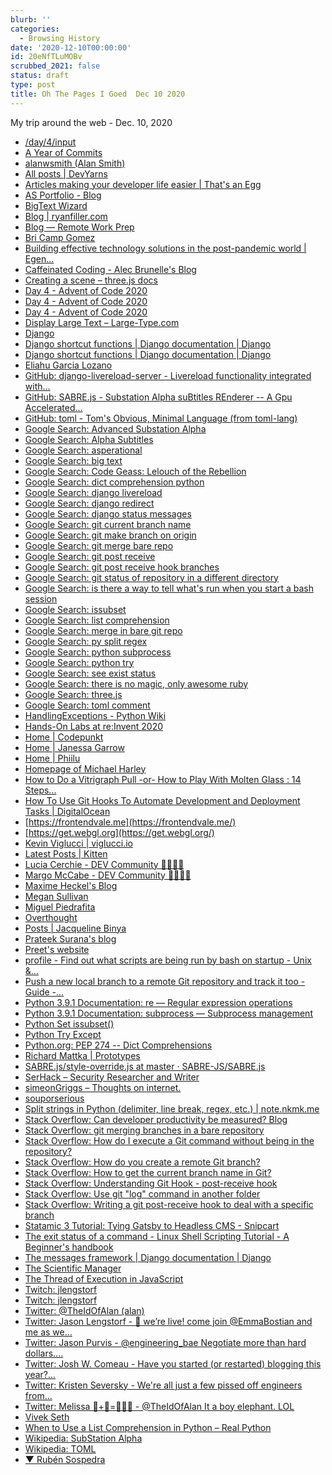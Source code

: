 ```yaml
---
blurb: ''
categories:
  - Browsing History
date: '2020-12-10T00:00:00'
id: 20eNfTLuMOBv
scrubbed_2021: false
status: draft
type: post
title: Oh The Pages I Goed  Dec 10 2020
---
```


My trip around the web - Dec. 10, 2020

- [/day/4/input](https://adventofcode.com/2020/day/4/input)
- [A Year of Commits](https://jakeyesbeck.com/)
- [alanwsmith (Alan Smith)](https://github.com/alanwsmith)
- [All posts | DevYarns](https://devyarns.com/)
- [Articles making your developer life easier | That's an Egg](https://www.thatsanegg.com/)
- [AS Portfolio - Blog](https://alvarosaburido.dev/blog/)
- [BigText Wizard](https://www.zachleat.com/bigtext/demo/)
- [Blog | ryanfiller.com](https://www.ryanfiller.com/blog/)
- [Blog — Remote Work Prep](https://www.remoteworkprep.com/blog)
- [Bri Camp Gomez](https://bricampgomez.com/)
- [Building effective technology solutions in the post-pandemic world | Egen...](https://medium.com/egen/thinking-of-building-a-contact-tracing-application-heres-what-you-can-do-instead-part-2-d391e143fe67)
- [Caffeinated Coding - Alec Brunelle's Blog](https://blog.alec.coffee/)
- [Creating a scene – three.js docs](https://threejs.org/docs/index.html#manual/en/introduction/Creating-a-scene)
- [Day 4 - Advent of Code 2020](https://adventofcode.com/2020/day/4)
- [Day 4 - Advent of Code 2020](https://adventofcode.com/2020/day/4/answer)
- [Day 4 - Advent of Code 2020](https://adventofcode.com/2020/day/4#part2)
- [Display Large Text – Large-Type.com](https://large-type.com/#*hello*)
- [Django](http://livereload.com/frameworks/django/)
- [Django shortcut functions | Django documentation | Django](https://docs.djangoproject.com/en/3.1/topics/http/shortcuts/)
- [Django shortcut functions | Django documentation | Django](https://docs.djangoproject.com/en/3.1/topics/http/shortcuts/#redirect)
- [Eliahu Garcia Lozano](https://blog.eligarlo.dev/)
- [GitHub: django-livereload-server - Livereload functionality integrated with...](https://github.com/tjwalch/django-livereload-server)
- [GitHub: SABRE.js - Substation Alpha suBtitles REnderer -- A Gpu Accelerated...](https://github.com/SABRE-JS/SABRE.js)
- [GitHub: toml - Tom's Obvious, Minimal Language (from toml-lang)](https://github.com/toml-lang/toml)
- [Google Search: Advanced Substation Alpha](https://www.google.com/search?client=safari&rls=en&q=Advanced+Substation+Alpha&ie=UTF-8&oe=UTF-8)
- [Google Search: Alpha Subtitles](https://www.google.com/search?client=safari&rls=en&q=Alpha+Subtitles&ie=UTF-8&oe=UTF-8)
- [Google Search: asperational](https://www.google.com/search?client=safari&rls=en&q=asperational&ie=UTF-8&oe=UTF-8)
- [Google Search: big text](https://www.google.com/search?client=safari&rls=en&q=big+text&ie=UTF-8&oe=UTF-8)
- [Google Search: Code Geass: Lelouch of the Rebellion](https://www.google.com/search?client=safari&rls=en&q=Code+Geass:+Lelouch+of+the+Rebellion&ie=UTF-8&oe=UTF-8)
- [Google Search: dict comprehension python](https://www.google.com/search?client=safari&rls=en&q=dict+comprehension+python&ie=UTF-8&oe=UTF-8)
- [Google Search: django livereload](https://www.google.com/search?client=safari&rls=en&q=django+livereload&ie=UTF-8&oe=UTF-8)
- [Google Search: django redirect](https://www.google.com/search?client=safari&rls=en&q=django+redirect&ie=UTF-8&oe=UTF-8)
- [Google Search: django status messages](https://www.google.com/search?client=safari&rls=en&q=django+status+messages&ie=UTF-8&oe=UTF-8)
- [Google Search: git current branch name](https://www.google.com/search?client=safari&rls=en&q=git+current+branch+name&ie=UTF-8&oe=UTF-8)
- [Google Search: git make branch on origin](https://www.google.com/search?client=safari&rls=en&q=git+make+branch+on+origin&ie=UTF-8&oe=UTF-8)
- [Google Search: git merge bare repo](https://www.google.com/search?client=safari&rls=en&q=git+merge+bare+repo&ie=UTF-8&oe=UTF-8)
- [Google Search: git post receive](https://www.google.com/search?client=safari&rls=en&q=git+post+receive&ie=UTF-8&oe=UTF-8)
- [Google Search: git post receive hook branches](https://www.google.com/search?client=safari&rls=en&q=git+post+receive+hook+branches&ie=UTF-8&oe=UTF-8)
- [Google Search: git status of repository in a different directory](https://www.google.com/search?client=safari&rls=en&q=git+status+of+repository+in+a+different+directory&ie=UTF-8&oe=UTF-8)
- [Google Search: is there a way to tell what's run when you start a bash session](https://www.google.com/search?client=safari&rls=en&q=is+there+a+way+to+tell+what%27s+run+when+you+start+a+bash+session&ie=UTF-8&oe=UTF-8)
- [Google Search: issubset](https://www.google.com/search?client=safari&rls=en&q=issubset&ie=UTF-8&oe=UTF-8)
- [Google Search: list comprehension](https://www.google.com/search?client=safari&rls=en&q=list+comprehension&ie=UTF-8&oe=UTF-8)
- [Google Search: merge in bare git repo](https://www.google.com/search?client=safari&rls=en&q=merge+in+bare+git+repo&ie=UTF-8&oe=UTF-8)
- [Google Search: py split regex](https://www.google.com/search?client=safari&rls=en&q=py+split+regex&ie=UTF-8&oe=UTF-8)
- [Google Search: python subprocess](https://www.google.com/search?client=safari&rls=en&q=python+subprocess&ie=UTF-8&oe=UTF-8)
- [Google Search: python try](https://www.google.com/search?client=safari&rls=en&q=python+try&ie=UTF-8&oe=UTF-8)
- [Google Search: see exist status](https://www.google.com/search?client=safari&rls=en&q=see+exist+status&ie=UTF-8&oe=UTF-8)
- [Google Search: there is no magic, only awesome ruby](https://www.google.com/search?newwindow=1&client=safari&rls=en&biw=1152&bih=969&ei=4m3SX76xAoSJ5wKykY6ABw&q=there+is+no+magic%2C+only+awesome+ruby&oq=there+is+no+magic%2C+only+awesome+ruby&gs_lcp=CgZwc3ktYWIQAzIFCCEQoAEyBQghEKABOgQIABBHOggIIRAWEB0QHlCibliCdWCueGgAcAJ4AIABjQGIAaAEkgEDMy4ymAEAoAEBqgEHZ3dzLXdpesgBCMABAQ&sclient=psy-ab&ved=0ahUKEwi-qrmpisTtAhWExFkKHbKIA3A4ChDh1QMIDA&uact=5)
- [Google Search: three.js](https://www.google.com/search?client=safari&rls=en&q=three.js&ie=UTF-8&oe=UTF-8)
- [Google Search: toml comment](https://www.google.com/search?client=safari&rls=en&q=toml+comment&ie=UTF-8&oe=UTF-8)
- [HandlingExceptions - Python Wiki](https://wiki.python.org/moin/HandlingExceptions)
- [Hands-On Labs at re:Invent 2020](https://pages.awscloud.com/re-invent-hands-on-labs-registration_2020/?sc_ichannel=ha&sc_icampaign=event_reinvent&sc_isegment=en&sc_iplace=evepbanner&sc_icontent=AWSEv-TandCHoL1)
- [Home | Codepunkt](https://codepunkt.de/)
- [Home | Janessa Garrow](https://janessagarrow.com/)
- [Home | Phiilu](https://phiilu.com/)
- [Homepage of Michael Harley](https://obsolete29.com/)
- [How to Do a Vitrigraph Pull -or- How to Play With Molten Glass : 14 Steps...](https://www.instructables.com/How-to-do-a-Vitrigraph-pull-or-How-to-play-with-mo/)
- [How To Use Git Hooks To Automate Development and Deployment Tasks | DigitalOcean](https://www.digitalocean.com/community/tutorials/how-to-use-git-hooks-to-automate-development-and-deployment-tasks)
- [https://frontendvale.me](https://frontendvale.me/)
- [https://get.webgl.org](https://get.webgl.org/)
- [Kevin Viglucci | viglucci.io](https://viglucci.io/)
- [Latest Posts | Kitten](https://kitten.sh/)
- [Lucia Cerchie - DEV Community 👩‍💻👨‍💻](https://dev.to/cerchie)
- [Margo McCabe - DEV Community 👩‍💻👨‍💻](https://dev.to/margo_hdb)
- [Maxime Heckel's Blog](https://blog.maximeheckel.com/)
- [Megan Sullivan](https://meganesulli.com/blog/)
- [Miguel Piedrafita](https://miguelpiedrafita.com/)
- [Overthought](https://brianlovin.com/overthought)
- [Posts | Jacqueline Binya](https://jackiebinya.github.io/posts/)
- [Prateek Surana's blog](https://prateeksurana.me/blog/)
- [Preet's website](https://shihn.ca/)
- [profile - Find out what scripts are being run by bash on startup - Unix &...](https://unix.stackexchange.com/questions/334382/find-out-what-scripts-are-being-run-by-bash-on-startup)
- [Push a new local branch to a remote Git repository and track it too - Guide -...](https://forum.freecodecamp.org/t/push-a-new-local-branch-to-a-remote-git-repository-and-track-it-too/13222)
- [Python 3.9.1 Documentation: re — Regular expression operations](https://docs.python.org/3/library/re.html)
- [Python 3.9.1 Documentation: subprocess — Subprocess management](https://docs.python.org/3/library/subprocess.html)
- [Python Set issubset()](https://www.programiz.com/python-programming/methods/set/issubset)
- [Python Try Except](https://www.w3schools.com/python/python_try_except.asp)
- [Python.org: PEP 274 -- Dict Comprehensions](https://www.python.org/dev/peps/pep-0274/)
- [Richard Mattka | Prototypes](https://richardmattka.com/prototypes)
- [SABRE.js/style-override.js at master · SABRE-JS/SABRE.js](https://github.com/SABRE-JS/SABRE.js/blob/master/src/style-override.js)
- [SerHack – Security Researcher and Writer](https://serhack.me/)
- [simeonGriggs – Thoughts on internet.](https://www.simeongriggs.dev/)
- [souporserious](https://souporserious.com/)
- [Split strings in Python (delimiter, line break, regex, etc.) | note.nkmk.me](https://note.nkmk.me/en/python-split-rsplit-splitlines-re/)
- [Stack Overflow: Can developer productivity be measured? Blog](https://stackoverflow.blog/2020/12/07/measuring-developer-productivity/)
- [Stack Overflow: git merging branches in a bare repository](https://stackoverflow.com/questions/7984986/git-merging-branches-in-a-bare-repository)
- [Stack Overflow: How do I execute a Git command without being in the repository?](https://stackoverflow.com/questions/7149984/how-do-i-execute-a-git-command-without-being-in-the-repository/10261647)
- [Stack Overflow: How do you create a remote Git branch?](https://stackoverflow.com/questions/1519006/how-do-you-create-a-remote-git-branch/27185855#27185855)
- [Stack Overflow: How to get the current branch name in Git?](https://stackoverflow.com/questions/6245570/how-to-get-the-current-branch-name-in-git)
- [Stack Overflow: Understanding Git Hook - post-receive hook](https://stackoverflow.com/questions/28106011/understanding-git-hook-post-receive-hook)
- [Stack Overflow: Use git "log" command in another folder](https://stackoverflow.com/questions/3769137/use-git-log-command-in-another-folder)
- [Stack Overflow: Writing a git post-receive hook to deal with a specific branch](https://stackoverflow.com/questions/7351551/writing-a-git-post-receive-hook-to-deal-with-a-specific-branch)
- [Statamic 3 Tutorial: Tying Gatsby to Headless CMS - Snipcart](https://snipcart.com/blog/statamic-headless-gatsby-blog-tutorial)
- [The exit status of a command - Linux Shell Scripting Tutorial - A Beginner's handbook](https://bash.cyberciti.biz/guide/The_exit_status_of_a_command)
- [The messages framework | Django documentation | Django](https://docs.djangoproject.com/en/3.1/ref/contrib/messages/)
- [The Scientific Manager](https://www.kencav.io/)
- [The Thread of Execution in JavaScript](https://www.notion.so/The-Thread-of-Execution-in-JavaScript-edb2d7a253784ae18906b3479c67e833)
- [Twitch: jlengstorf](https://www.twitch.tv/jlengstorf)
- [Twitch: jlengstorf](https://www.twitch.tv/videos/832599157)
- [Twitter: @TheIdOfAlan (alan)](https://twitter.com/settings/profile)
- [Twitter: Jason Lengstorf - 🔴 we’re live! come join @EmmaBostian and me as we...](https://twitter.com/jlengstorf/status/1337087167839887361)
- [Twitter: Jason Purvis - @engineering_bae Negotiate more than hard dollars....](https://twitter.com/jp_purvisagency/status/1337050918181892098)
- [Twitter: Josh W. Comeau - Have you started (or restarted) blogging this year?...](https://twitter.com/JoshWComeau/status/1337110836247228417)
- [Twitter: Kristen Seversky - We're all just a few pissed off engineers from...](https://twitter.com/KR1573N/status/1336947237868466176)
- [Twitter: Melissa 🍑+🍑=🌊🌊🌊 - @TheIdOfAlan It a boy elephant. LOL](https://twitter.com/mamaonthemic/status/1336826186488537090)
- [Vivek Seth](https://vivekseth.com/)
- [When to Use a List Comprehension in Python – Real Python](https://realpython.com/list-comprehension-python/)
- [Wikipedia: SubStation Alpha](https://en.wikipedia.org/wiki/SubStation_Alpha)
- [Wikipedia: TOML](https://en.wikipedia.org/wiki/TOML)
- [▼ Rubén Sospedra](https://sospedra.me/)
